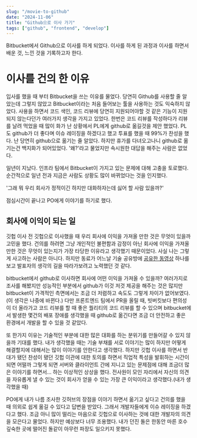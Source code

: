 ```yaml
---
slug: "/movie-to-github"
date: "2024-11-06"
title: "Github으로 이사 가기"
tags: ["github", "frontend", "develop"]
---
```


Bitbucket에서 Github으로 이사를 하게 되었다. 이사를 하게 된 과정과 이사를 하면서 배운 것, 느낀 것을 기록하고자 한다.

# 이사를 건의 한 이유

입사를 했을 때 부터 Bitbucket을 쓰는 이유를 물었다. 당연히 Github를 사용할 줄 알았는데 그렇지 않았고 Bitbucket이라는 처음 들어보는 툴을
사용하는 것도 익숙하지 않았다. 사용을 하면서 코드 색인, 코드 리뷰에 당연히 지원되어야할 것 같은 기능이 지원되지 않는다던가 여러가지 생각을 가지고 있었다.
한번은 코드 리뷰를 작성하다가 리뷰를 날려 먹었을 때 많이 화가 난 상황에서 PL에게 github로 옮길것을 제안 했었다. PL도 github가 더 좋다며 이슈 레이징을
하겠다고 했고 투표를 했을 때 99%가 찬성을 했다. 난 당연히 github으로 옮기는 줄 알았다. 하지만 휴가를 다녀오고나니 github로 옮기는건 백지화가 되어있었다.
'왜?'라고 물었지만 속시원한 대답을 해주는 사람은 없었다.

일년이 지났다. 인프라 팀에서 Bitbucket이 가지고 있는 문제에 대해 고충을 토로했다. 순간적으로 일년 전과 지금은 사람도 상황도 많이 바뀌었다는 것을 인지했다.

'그래 뭐 우리 회사가 정적이긴 하지만 대화하자는데 싫어 할 사람 있을까?'

점심시간이 끝나고 PO에게 이야기를 하기로 했다.

## 회사에 이익이 되는 일

깃헙 이사 전 깃헙으로 이사했을 때 우리 회사에 이익을 가져올 만한 것은 무엇이 있을까 고민을 했다. 건의를 하려면 그냥 개인적인 불편함과 감정이 아닌 회사에
이익을 가져올만한 것은 무엇이 있는지가 가장 타당한 이유라고 생각했기 때문이었다. 사실 나는 그렇게 사고하는 사람은 아니다. 하지만 동료가 어느날 기술 공유방에
[공유한 동영상](https://youtu.be/ZYKcD2gKlvg?si=344yehlRBC980Jl) 하나를 보고 발표자의 생각의 길을 따라가보려고 노력했던 것 같다.

bitbucket에서 github로 이사하면 회사에 어떤 이익을 가져올 수 있을까? 여러가지로 조사를 해봤지만 성능적인 부분에서 github가 이것 저것 제공을 해주는 것은
많지만 bitbucket이 가격적인 측면에서는 조금 더 저렴하고 속도도 그렇게 차이가 없어보였다.(이 생각은 나중에 바뀐다.) 다만 프론트엔드 팀에서 PR을 올릴 때,
빗버킷보다 편의성이 더 올라가고 코드 리뷰를 할 때 좋은 퀄리티의 코드 리뷰를 할 수 있으며 bitbucket에서 발생한 몇건의 배포 장애를 생각했을 때
github로 옮긴다면 조금 더 안전하고 좋은 환경에서 개발을 할 수 있을 것 같았다.

또 한가지 이유는 기술적인 부분에 대한 많은 대화를 하는 분위기를 만들어갈 수 있지 않을까 기대를 했다. 내가 생각했을 때는 기술 부채를 서로 이야기는 많이 하지만
어떻게 해결할지에 대해서는 많이 이야기를 안한다고 생각했다. 하지만 깃헙 이사를 하면서 반대가 됐던 찬성이 됐던 깃헙 이관에 대한 토의를 하면서 직업적 특성을 발휘하는
시간이 되면 어떨까 그렇게 되면 서버와 클라이언트 간에 지니고 있는 문제점에 대해 조금더 많은 이야기를 하면서... 하는 이상적인 상상을 했다.
전사원이 모인 자리에서 자신의 의견을 자유롭게 낼 수 있는 것이 회사가 얻을 수 있는 가장 큰 이익이라고 생각했다.(내가 생각했을 때)

PO에게 내가 나름 조사한 깃허브의 장점을 이야기 하면서 옮기고 싶다고 건의를 했을 때 의외로 쉽게 옮길 수 있다고 답변을 받았다. 그래서 개발자들에게 이슈 레이징을 하겠다고 했다.
조금 아니 많이 떨리는 마음으로 깃헙으로 이사하는 것에 대한 개발자의 의견을 모은다고 물었다. 하지만 예상보다 너무 조용했다. 내가 던진 돌은 한동안 마른 호수 깊숙한 곳에 떨어진
돌같이 아무런 파장도 일으키지 못했다.
